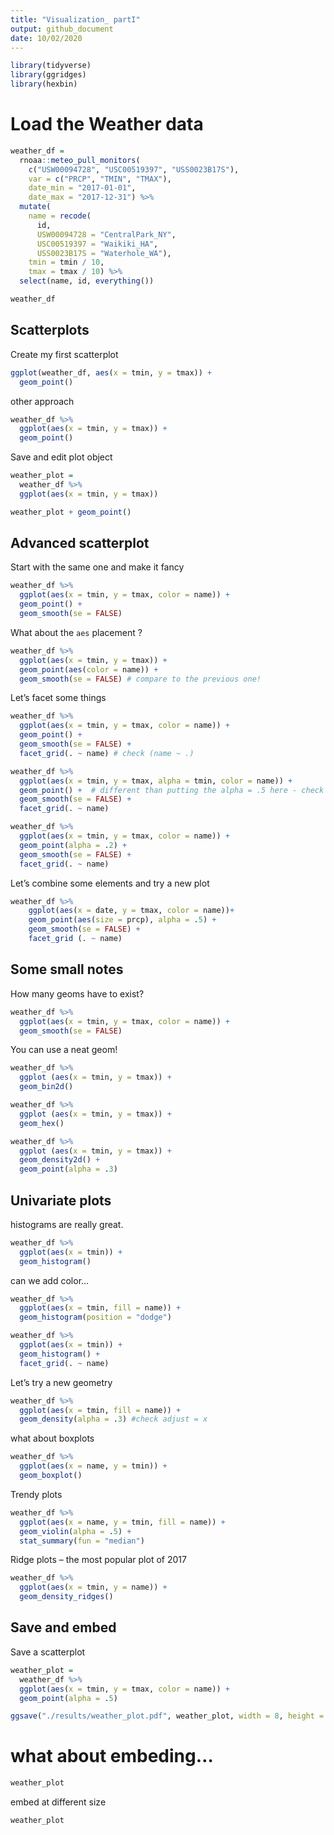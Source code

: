 ```yaml
---
title: "Visualization_ partI"
output: github_document
date: 10/02/2020
---
```


```r
library(tidyverse)
library(ggridges)
library(hexbin)
```

# Load the Weather data

```r
weather_df = 
  rnoaa::meteo_pull_monitors(
    c("USW00094728", "USC00519397", "USS0023B17S"),
    var = c("PRCP", "TMIN", "TMAX"), 
    date_min = "2017-01-01",
    date_max = "2017-12-31") %>%
  mutate(
    name = recode(
      id, 
      USW00094728 = "CentralPark_NY", 
      USC00519397 = "Waikiki_HA",
      USS0023B17S = "Waterhole_WA"),
    tmin = tmin / 10,
    tmax = tmax / 10) %>%
  select(name, id, everything())

weather_df
```

## Scatterplots

Create my first scatterplot

```r
ggplot(weather_df, aes(x = tmin, y = tmax)) + 
  geom_point()
```

other approach

```r
weather_df %>% 
  ggplot(aes(x = tmin, y = tmax)) + 
  geom_point()
```

Save and edit plot object

```r
weather_plot = 
  weather_df %>% 
  ggplot(aes(x = tmin, y = tmax))

weather_plot + geom_point()
```

## Advanced scatterplot

Start with the same one and make it fancy

```r
weather_df %>% 
  ggplot(aes(x = tmin, y = tmax, color = name)) + 
  geom_point() + 
  geom_smooth(se = FALSE)
```

What about the `aes` placement ?

```r
weather_df %>% 
  ggplot(aes(x = tmin, y = tmax)) + 
  geom_point(aes(color = name)) + 
  geom_smooth(se = FALSE) # compare to the previous one!
```

Let's facet some things

```r
weather_df %>% 
  ggplot(aes(x = tmin, y = tmax, color = name)) + 
  geom_point() + 
  geom_smooth(se = FALSE) + 
  facet_grid(. ~ name) # check (name ~ .)

weather_df %>% 
  ggplot(aes(x = tmin, y = tmax, alpha = tmin, color = name)) + 
  geom_point() +  # different than putting the alpha = .5 here - check below
  geom_smooth(se = FALSE) + 
  facet_grid(. ~ name)

weather_df %>% 
  ggplot(aes(x = tmin, y = tmax, color = name)) + 
  geom_point(alpha = .2) +
  geom_smooth(se = FALSE) + 
  facet_grid(. ~ name)
```

Let's combine some elements and try a new plot

```r
weather_df %>% 
    ggplot(aes(x = date, y = tmax, color = name))+
    geom_point(aes(size = prcp), alpha = .5) + 
    geom_smooth(se = FALSE) + 
    facet_grid (. ~ name)
```

## Some small notes

How many geoms have to exist?

```r
weather_df %>% 
  ggplot(aes(x = tmin, y = tmax, color = name)) + 
  geom_smooth(se = FALSE)
```

You can use a neat geom!

```r
weather_df %>% 
  ggplot (aes(x = tmin, y = tmax)) +
  geom_bin2d()

weather_df %>% 
  ggplot (aes(x = tmin, y = tmax)) +
  geom_hex()

weather_df %>% 
  ggplot (aes(x = tmin, y = tmax)) +
  geom_density2d() + 
  geom_point(alpha = .3)
```

## Univariate plots

histograms are really great.

```r
weather_df %>% 
  ggplot(aes(x = tmin)) + 
  geom_histogram()
```

can we add color...

```r
weather_df %>% 
  ggplot(aes(x = tmin, fill = name)) + 
  geom_histogram(position = "dodge")

weather_df %>% 
  ggplot(aes(x = tmin)) + 
  geom_histogram() +
  facet_grid(. ~ name)
```

Let's try a new geometry

```r
weather_df %>% 
  ggplot(aes(x = tmin, fill = name)) + 
  geom_density(alpha = .3) #check adjust = x
```

what about boxplots

```r
weather_df %>% 
  ggplot(aes(x = name, y = tmin)) + 
  geom_boxplot()
```

Trendy plots

```r
weather_df %>% 
  ggplot(aes(x = name, y = tmin, fill = name)) +
  geom_violin(alpha = .5) + 
  stat_summary(fun = "median")
```

Ridge plots -- the most popular plot of 2017

```r
weather_df %>% 
  ggplot(aes(x = tmin, y = name)) +
  geom_density_ridges()
```


## Save and embed

Save a scatterplot

```r
weather_plot = 
  weather_df %>% 
  ggplot(aes(x = tmin, y = tmax, color = name)) + 
  geom_point(alpha = .5)

ggsave("./results/weather_plot.pdf", weather_plot, width = 8, height = 5)
```

# what about embeding...

```r
weather_plot
```

embed at different size

```r
weather_plot
```